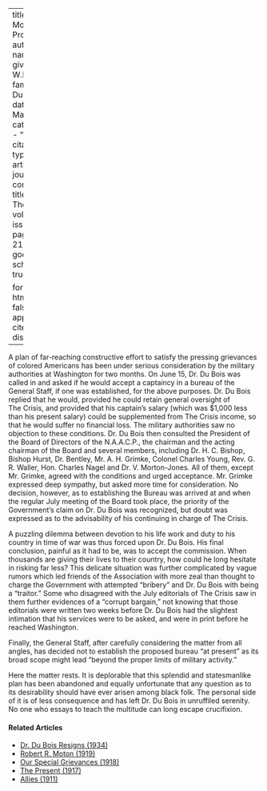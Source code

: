 
---
title: 'A Momentous Proposal'
author:
  - name:
      given: W.E.B.
      family: Du Bois
date: Mar. 1918
categories: 
  - ""
citation: 
  type: article-journal
  container-title: The Crisis
  volume: 16
  issue: 5
  page: 215-216
google-scholar: true

format:
  html:
    toc: false
    appendix-cite-as: display
---


A plan of far-reaching constructive effort to satisfy the pressing grievances of colored Americans has been under serious consideration by the military authorities at Washington for two months. On June 15, Dr. Du Bois was called in and asked if he would accept a captaincy in a bureau of the General Staff, if one was established, for the above purposes. Dr. Du Bois replied that he would, provided he could retain general oversight of <span class="crisis-title">The Crisis</span>, and provided that his captain's salary (which was $1,000 less than his present salary) could be supplemented from <span class="crisis-title">The Crisis</span> income, so that he would suffer no financial loss. The military authorities saw no objection to these conditions. Dr. Du Bois then consulted the President of the Board of Directors of the N.A.A.C.P., the chairman and the acting chairman of the Board and several members, including Dr. H. C. Bishop, Bishop Hurst, Dr. Bentley, Mr. A. H. Grimke, Colonel Charles Young, Rev. G. R. Waller, Hon. Charles Nagel and Dr. V. Morton-Jones. All of them, except Mr. Grimke, agreed with the conditions and urged acceptance. Mr. Grimke expressed deep sympathy, but asked more time for consideration. No decision, however, as to establishing the Bureau was arrived at and when the regular July meeting of the Board took place, the priority of the  Government's claim on Dr. Du Bois was recognized, but doubt was expressed as to the advisability of his continuing in charge of <span class="crisis-title">The Crisis</span>.

A puzzling dilemma between devotion to his life work and duty to his country in time of war was thus forced upon Dr. Du Bois. His final conclusion, painful as it had to be, was to accept the commission. When thousands are giving their lives to their country, how could he long hesitate in risking far less? This delicate situation was further complicated by vague rumors which led friends of the Association with more zeal than thought to charge the Government with attempted "bribery" and Dr. Du Bois with being a "traitor." Some who disagreed with the July editorials of <span class="crisis-title">The Crisis</span> saw in them further evidences of a "corrupt bargain," not knowing that those editorials were written two weeks before Dr. Du Bois had the slightest intimation that his services were to be asked, and were in print before he reached Washington.

Finally, the General Staff, after carefully considering the matter from all angles, has decided not to establish the proposed bureau "at present" as its broad scope might lead "beyond the proper limits of military activity."

Here the matter rests. It is deplorable that this splendid and statesmanlike plan has been abandoned and equally unfortunate that any question as to its desirability should have ever arisen among black folk. The personal side of it is of less consequence and has left Dr. Du Bois in unruffiled serenity. No one who essays to teach the multitude can long escape crucifixion.

<!-- Similar articles start here -->
<div  class="clear-wrap"></div>

#### Related Articles

* [Dr. Du Bois Resigns (1934)](/Volumes/41/08/dr_dubois_resigns.html)
* [Robert R. Moton (1919)](/Volumes/18/01/robert_moton.html)
* [Our Special Grievances (1918)](/Volumes/16/05/our_special_greivances.html)
* [The Present (1917)](/Volumes/14/04/present.html)
* [Allies (1911)](/Volumes/02/03/allies.html)

<!-- Similar articles end here -->